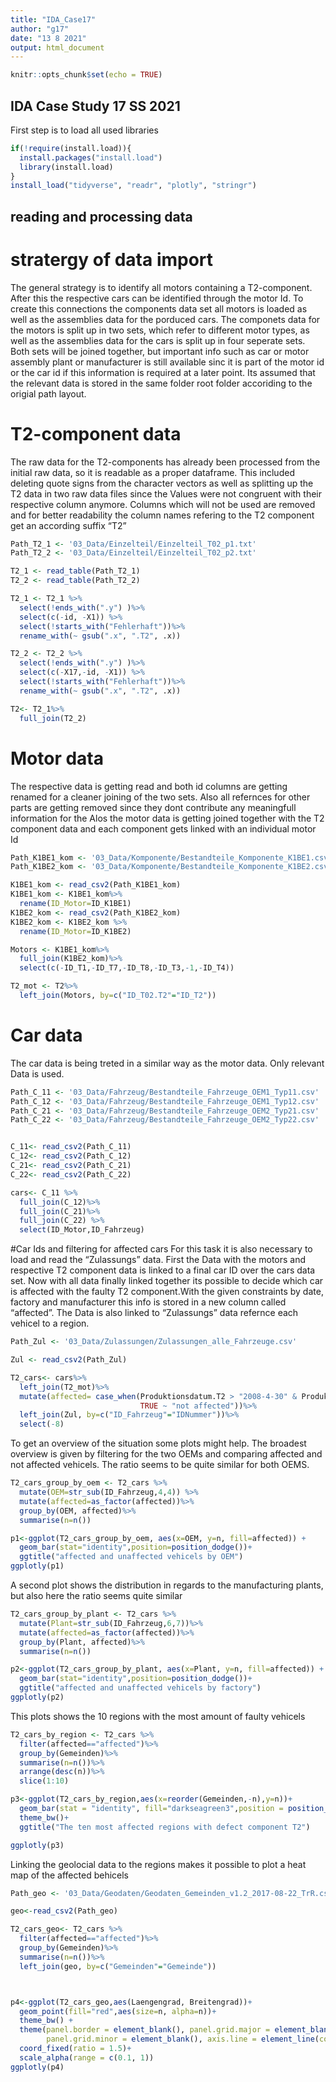 ```yaml
---
title: "IDA_Case17"
author: "g17"
date: "13 8 2021"
output: html_document
---
```


```r
knitr::opts_chunk$set(echo = TRUE)
```

## IDA Case Study 17 SS 2021

First step is to load all used libraries

```r
if(!require(install.load)){
  install.packages("install.load")
  library(install.load)
}
install_load("tidyverse", "readr", "plotly", "stringr")
```

## reading and processing data

# stratergy of data import
The general strategy is to identify all motors containing a T2-component. After this the respective cars can be identified through the motor Id. To create this connections the components data set all motors is loaded as well as the assemblies data for the porduced cars. The componets data for the motors is split up in two sets, which refer to different motor types, as well as the assemblies data for the cars is split up in four seperate sets. Both sets will be joined together, but important info such as car or motor assembly plant or manufacturer is still available sinc it is part of the motor id or the car id if this information is required at a later point.
Its assumed that the relevant data is stored in the same folder root folder accoriding to the origial path layout.

# T2-component data

The raw data for the T2-components has already been processed from the initial raw data, so it is readable as a proper dataframe.
This included deleting quote signs from the character vectors as well as splitting up the T2 data in two raw data files since the Values were not congruent with their respective column anymore.
Columns which will not be used are removed and for better readability the column names refering to the T2 component get an according suffix "T2"

```r
Path_T2_1 <- '03_Data/Einzelteil/Einzelteil_T02_p1.txt'
Path_T2_2 <- '03_Data/Einzelteil/Einzelteil_T02_p2.txt'

T2_1 <- read_table(Path_T2_1)
T2_2 <- read_table(Path_T2_2)

T2_1 <- T2_1 %>%
  select(!ends_with(".y") )%>%
  select(c(-id, -X1)) %>%
  select(!starts_with("Fehlerhaft"))%>%
  rename_with(~ gsub(".x", ".T2", .x))

T2_2 <- T2_2 %>%
  select(!ends_with(".y") )%>%
  select(c(-X17,-id, -X1)) %>%
  select(!starts_with("Fehlerhaft"))%>%
  rename_with(~ gsub(".x", ".T2", .x))

T2<- T2_1%>%
  full_join(T2_2)
```

# Motor data
The respective data is getting read and both id columns are getting renamed for a cleaner joining of the two sets. Also all refernces for other parts are getting removed since they dont contribute any meaningfull information for the 
Alos the motor data is getting joined together with the T2 component data and each component gets linked with an individual motor Id
```r
Path_K1BE1_kom <- '03_Data/Komponente/Bestandteile_Komponente_K1BE1.csv'
Path_K1BE2_kom <- '03_Data/Komponente/Bestandteile_Komponente_K1BE2.csv' 

K1BE1_kom <- read_csv2(Path_K1BE1_kom)
K1BE1_kom <- K1BE1_kom%>%
  rename(ID_Motor=ID_K1BE1)
K1BE2_kom <- read_csv2(Path_K1BE2_kom)
K1BE2_kom <- K1BE2_kom %>%
  rename(ID_Motor=ID_K1BE2)

Motors <- K1BE1_kom%>%
  full_join(K1BE2_kom)%>%
  select(c(-ID_T1,-ID_T7,-ID_T8,-ID_T3,-1,-ID_T4))

T2_mot <- T2%>%
  left_join(Motors, by=c("ID_T02.T2"="ID_T2")) 
```
# Car data
The car data is being treted in a similar way as the motor data. Only relevant Data is used.
```r
Path_C_11 <- '03_Data/Fahrzeug/Bestandteile_Fahrzeuge_OEM1_Typ11.csv'
Path_C_12 <- '03_Data/Fahrzeug/Bestandteile_Fahrzeuge_OEM1_Typ12.csv'
Path_C_21 <- '03_Data/Fahrzeug/Bestandteile_Fahrzeuge_OEM2_Typ21.csv'
Path_C_22 <- '03_Data/Fahrzeug/Bestandteile_Fahrzeuge_OEM2_Typ22.csv'


C_11<- read_csv2(Path_C_11)
C_12<- read_csv2(Path_C_12)
C_21<- read_csv2(Path_C_21)
C_22<- read_csv2(Path_C_22)

cars<- C_11 %>%
  full_join(C_12)%>%
  full_join(C_21)%>%
  full_join(C_22) %>%
  select(ID_Motor,ID_Fahrzeug)
```
#Car Ids and filtering for affected cars
For this task it is also necessary to load and read the "Zulassungs" data. First the Data with the motors and respective T2 component data is linked to a final car ID over the cars data set.
Now with all data finally linked together its possible to decide which car is affected with the faulty T2 component.With the given constraints by date, factory and manufacturer this info is stored in a new column called "affected".
The Data is also linked to "Zulassungs" data refernce each vehicel to a region.

```r

Path_Zul <- '03_Data/Zulassungen/Zulassungen_alle_Fahrzeuge.csv'

Zul <- read_csv2(Path_Zul)

T2_cars<- cars%>%
  left_join(T2_mot)%>%
  mutate(affected= case_when(Produktionsdatum.T2 > "2008-4-30" & Produktionsdatum.T2 < "2010-12-31" & Herstellernummer.T2==202 & Werksnummer.T2 ==2022 ~ "affected",
                             TRUE ~ "not affected"))%>%
  left_join(Zul, by=c("ID_Fahrzeug"="IDNummer"))%>%
  select(-8)

```
To get an overview of the situation some plots might help.
The broadest overview is given by filtering for the two OEMs and comparing affected and not affected vehicels.
The ratio seems to be quite similar for both OEMS.
```r
T2_cars_group_by_oem <- T2_cars %>%
  mutate(OEM=str_sub(ID_Fahrzeug,4,4)) %>%
  mutate(affected=as_factor(affected))%>%
  group_by(OEM, affected)%>%
  summarise(n=n())

p1<-ggplot(T2_cars_group_by_oem, aes(x=OEM, y=n, fill=affected)) +
  geom_bar(stat="identity",position=position_dodge())+
  ggtitle("affected and unaffected vehicels by OEM")
ggplotly(p1)
```
A second plot shows the distribution  in regards to the manufacturing plants, but also here the ratio seems quite similar
```r
T2_cars_group_by_plant <- T2_cars %>%
  mutate(Plant=str_sub(ID_Fahrzeug,6,7))%>%
  mutate(affected=as_factor(affected))%>%
  group_by(Plant, affected)%>%
  summarise(n=n())

p2<-ggplot(T2_cars_group_by_plant, aes(x=Plant, y=n, fill=affected)) +
  geom_bar(stat="identity",position=position_dodge())+
  ggtitle("affected and unaffected vehicels by factory")
ggplotly(p2)

```

This plots shows the 10 regions with the most amount of faulty vehicels
```r
T2_cars_by_region <- T2_cars %>%
  filter(affected=="affected")%>%
  group_by(Gemeinden)%>%
  summarise(n=n())%>%
  arrange(desc(n))%>%
  slice(1:10)

p3<-ggplot(T2_cars_by_region,aes(x=reorder(Gemeinden,-n),y=n))+
  geom_bar(stat = "identity", fill="darkseagreen3",position = position_stack(reverse = TRUE))+
  theme_bw()+
  ggtitle("The ten most affected regions with defect component T2")

ggplotly(p3)
```
Linking the geolocial data to the regions makes it possible to plot a heat map of the affected behicels
```R
Path_geo <- '03_Data/Geodaten/Geodaten_Gemeinden_v1.2_2017-08-22_TrR.csv'

geo<-read_csv2(Path_geo)

T2_cars_geo<- T2_cars %>%
  filter(affected=="affected")%>%
  group_by(Gemeinden)%>%
  summarise(n=n())%>%
  left_join(geo, by=c("Gemeinden"="Gemeinde"))



p4<-ggplot(T2_cars_geo,aes(Laengengrad, Breitengrad))+
  geom_point(fill="red",aes(size=n, alpha=n))+ 
  theme_bw() + 
  theme(panel.border = element_blank(), panel.grid.major = element_blank(),
        panel.grid.minor = element_blank(), axis.line = element_line(colour = "black"))+
  coord_fixed(ratio = 1.5)+
  scale_alpha(range = c(0.1, 1))
ggplotly(p4)
```



